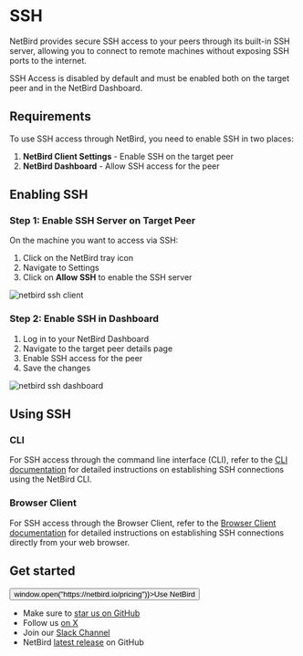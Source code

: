 
# SSH

NetBird provides secure SSH access to your peers through its built-in SSH server, allowing you to connect to remote machines without exposing SSH ports to the internet.

<Note>
    SSH Access is disabled by default and must be enabled both on the target peer and in the NetBird Dashboard.
</Note>


## Requirements

To use SSH access through NetBird, you need to enable SSH in two places:

1. **NetBird Client Settings** - Enable SSH on the target peer
2. **NetBird Dashboard** - Allow SSH access for the peer

## Enabling SSH

### Step 1: Enable SSH Server on Target Peer

On the machine you want to access via SSH:

1. Click on the NetBird tray icon
2. Navigate to Settings
3. Click on **Allow SSH** to enable the SSH server

<p>
    <img src="/docs-static/img/ssh/ssh-client.png" alt="netbird ssh client" className="imagewrapper" />
</p>

### Step 2: Enable SSH in Dashboard

1. Log in to your NetBird Dashboard
2. Navigate to the target peer details page
3. Enable SSH access for the peer
4. Save the changes

<p>
    <img src="/docs-static/img/ssh/ssh-dashboard.png" alt="netbird ssh dashboard" className="imagewrapper-big" />
</p>

## Using SSH

### CLI

For SSH access through the command line interface (CLI), refer to the [CLI documentation](/how-to/cli#ssh) for detailed instructions on establishing SSH connections using the NetBird CLI.

### Browser Client

For SSH access through the Browser Client, refer to the [Browser Client documentation](/how-to/browser-client#ssh-connection) for detailed instructions on establishing SSH connections directly from your web browser.

## Get started
<p float="center" >
    <Button name="button" className="button-5" onClick={() => window.open("https://netbird.io/pricing")}>Use NetBird</Button>
</p>

- Make sure to [star us on GitHub](https://github.com/netbirdio/netbird)
- Follow us [on X](https://x.com/netbird)
- Join our [Slack Channel](/slack-url)
- NetBird [latest release](https://github.com/netbirdio/netbird/releases) on GitHub
